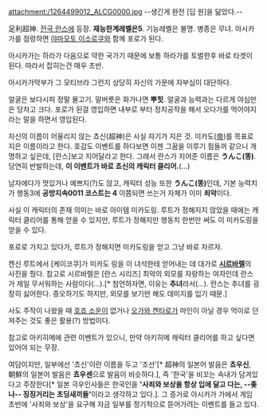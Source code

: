 attachment:/1264499012_ALCG0000.jpg
--생긴게 완전 [딥 원]을 닮았다.--

足利超神. [[전국 란스]]에 등장. '''재능한계레벨은5'''. 기능레벨은 불명. 병종은 무녀.
아시카가를 점령하면 [[야마모토 이소로쿠]]와 함께 포로가 된다.

아시카가는 하라가 다음으로 약한 국가기 때문에 보통 하라가를 토벌한후 바로 타겟이 된다. 따라서 잡히는건 매우 초반.

아시카가막부가 그 모티브라 그런지 상당히 자신의 가문에 자부심이 대단하다.

얼굴은 보다시피 정말 물고기. 말버릇은 화가나면 '''뿌힛'''.
얼굴과 능력과는 다르게 야심만은 당차고 크다. 포로가 된걸 영입하면 내부로 부터 정치공작을 해서 오다가를 먹어야지 라는 말을 하면서 영입된다.

자신의 이름이 어울리지 않는 쵸신(超神)은 사실 자기가 지은 것. 미카도([[帝]])를 목표로 지은 이름이라고 한다. 호감도 이벤트를 하다보면 이젠 그꿈을 이루기 힘들꺼 같으니 개명하고 싶은데, [란스]보고 지어달라고 한다. 그래서 란스가 지어준 이름은 '''うんこ(똥)'''. 당연히 반발하는데, '''이 이벤트가 바로 쵸신의 캐릭터 클리어.'''(...)

남자에다가 멋있거나 예쁘지(?)도 않고, 캐릭터 성능 또한 '''うんこ(똥)'''인데, 기본 능력치가 행동3에 '''공방지속0011 코스트는 4''' 이쯤되면 쓰는거 자체가 이미 '''죄악'''이다.

사실 이 캐릭터의 존재 의미는 바로 아이템 미카도링. 루트가 정해지지 않았을 때에는 캐릭터 클리어를 통해 얻을 수 있지만, 루트가 정해지만 행동치 한번만 써도 이 미카도링을 얻을 수 있다.

포로로 가지고 있다가, 루트가 정해지면 미카도링을 얻고 그냥 바로 자르자.

켄신 루트에서 [케이코쿠]가 미카도 링을 이 녀석한테 얻어내는 데 대가로 '''[[시르바렐]]'''의 사진을 줬다. 참고로 시르바렐은 [란스 시리즈] 최악의 외모를 자랑하는 여자인데 란스가 제일 무서워하는 사람이다(…).[* 첨언하자면, 이유는 '''추녀'''라서(...). 란스는 추녀를 굉장히 싫어한다. 증오하기도 하지만, 외모를 보기만 해도 데미지를 입기 때문.]

사도 주작이 나왔을 때 [[호죠 소운]]이 없거나 [[오가와 켄타로]]가 마인이 아닐 경우 먹이로 던져주는 것도 좋은 활용(?) 방법이다.

참고로 아키히메에 관련 이벤트가 있으니, 만약 아키히메 캐릭터 클리어를 하고 싶다면 있어야 되는 무장.

여담이지만, 일부에선 '쵸신'이란 이름을 두고 '조선'[* 超神의 일본어 발음은 '''쵸우신''', 朝鮮의 일본어 발음은 '''쵸우센'''으로 발음이 비슷하다.], 즉 '한국'을 비꼬는 속내가 담겨있다고 주장한다[* 일본 극우인사들은 한국인을 ''' '사죄와 보상을 항상 입에 달고 다는, --좆나-- 징징거리는 초딩새끼들' '''이라고 생각하고 있다.]. 그 증거로 아시카가 가에서 게임 초반에 '사죄와 보상'을 요구해 자금 일부를 정기적으로 뜯어가려는 이벤트를 들고 있다.
